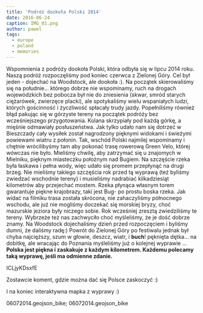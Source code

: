 ```yaml
---
title: 'Podróż dookoła Polski 2014'
date: 2016-06-24
caption: IMG_01.png
author: pawel
tags:
  - europe
  - poland
  - memories
---
```


Wspomnienia z podróży dookoła Polski, która odbyła się w lipcu 2014 roku.
Naszą podróż rozpoczęliśmy pod koniec czerwca z Zielonej Góry.
Cel był jeden - dojechać na Woodstock, ale dookoła :).
Na początek skierowaliśmy się na południe... którego dobrze nie wspominamy, ruch na drogach wojewódzkich bez pobocza był nie do zniesienia (skwar, smród starych ciężarówek, zwierzęce placki), ale spotykaliśmy wielu wspaniałych ludzi, których gościnność i życzliwość spłacały trudy jazdy. Popełniliśmy również błąd pakując się w górzyste tereny na początek podróży bez wcześniejszego przygotowania. Kolana skrzypiały pod każdą górkę, a mięśnie odmawiały posłuszeństwa. Jak tylko udało nam się dotrzeć w Bieszczady cały wysiłek został nagrodzony pięknymi widokami i świeżymi powiewami wiatru z połonin. Tak, wschód Polski najmilej wspominamy i chętnie wrócilibyśmy tam aby pokonać trasę rowerową Green Velo, której wówczas nie było. Mieliśmy chwilę, aby zatrzymać się u znajomych w Mielniku, pięknym miasteczku położnym nad Bugiem. Na szczęście rzeka była łaskawa i pełna wody, więc udało się promem przepłynąć na drugi brzeg. Nie mieliśmy takiego szczęścia rok przed tą wyprawą (też byliśmy zwiedzać wschodnie tereny) i musieliśmy nadrabiać kilkadziesiąt kilometrów aby przejechać mostem. Rzeka płynąca własnym torem gwarantuje piękne krajobrazy, taki jest Bug- po prostu boska rzeka. Jak widać na filmiku trasa została skrócona, nie zahaczyliśmy północnego wschodu, ale już nie mogliśmy doczekać się morskiej bryzy, choć mazurskie jeziora były niczego sobie. Rok wcześniej zresztą zwiedziliśmy te tereny. Wybrzeże też nas zachwyciło choć myśleliśmy, że je dość dobrze znamy. Na Woodstock dojechaliśmy dzień przed rozpoczęciem i byliśmy dumni, że daliśmy radę:) Powrót do Zielonej Góry po festiwalu jednak był chyba najcięższy, szum w głowie, deszcz, wiatr, i **buch**! pęknięta dętka... na dobitkę, ale wracając do Poznania myśleliśmy już o kolejnej wyprawie ...
**Polska jest piękna i zaskakuje z każdym kilometrem. Każdemu polecamy taką wyprawę, jeśli ma odmienne zdanie.**

<youtube>ICLjyKDsxfE</youtube>

Zostawcie koment, gdzie można dać się Polsce zaskoczyć :)

I na koniec interaktywna mapka z wyprawy :)

<gpx zoom={8}>06072014.geojson_bike; 06072014.geojson_bike</gpx>
